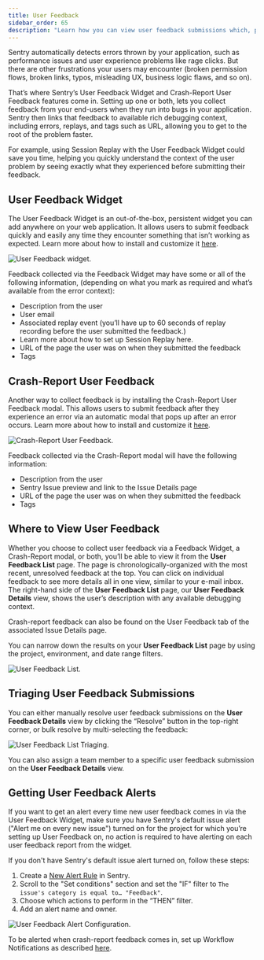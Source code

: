 ```yaml
---
title: User Feedback
sidebar_order: 65
description: "Learn how you can view user feedback submissions which, paired with the original event, give you additional insight into issues."
---
```


Sentry automatically detects errors thrown by your application, such as performance issues and user experience problems like rage clicks. But there are other frustrations your users may encounter (broken permission flows, broken links, typos, misleading UX, business logic flaws, and so on).

That’s where Sentry’s User Feedback Widget and Crash-Report User Feedback features come in. Setting up one or both, lets you collect feedback from your end-users when they run into bugs in your application. Sentry then links that feedback to available rich debugging context, including errors, replays, and tags such as URL, allowing you to get to the root of the problem faster.

For example, using Session Replay with the User Feedback Widget could save you time, helping you quickly understand the context of the user problem by seeing exactly what they experienced before submitting their feedback.

## User Feedback Widget

The User Feedback Widget is an out-of-the-box, persistent widget you can add anywhere on your web application. It allows users to submit feedback quickly and easily any time they encounter something that isn’t working as expected. Learn more about how to install and customize it [here](https://github.com/getsentry/sentry-javascript/tree/develop/packages/feedback#setup).

![User Feedback widget.](user-feedback-widget.png)

Feedback collected via the Feedback Widget may have some or all of the following information, (depending on what you mark as required and what’s available from the error context):

- Description from the user
- User email
- Associated replay event (you’ll have up to 60 seconds of replay recording before the user submitted the feedback.)
- Learn more about how to set up Session Replay here.
- URL of the page the user was on when they submitted the feedback
- Tags

## Crash-Report User Feedback

Another way to collect feedback is by installing the Crash-Report User Feedback modal. This allows users to submit feedback after they experience an error via an automatic modal that pops up after an error occurs. Learn more about how to install and customize it [here](https://docs.sentry.io/platforms/javascript/enriching-events/user-feedback/#embeddable-javascript-widget).

![Crash-Report User Feedback.](crash-report-user-feedback.png)

Feedback collected via the Crash-Report modal will have the following information:

- Description from the user
- Sentry Issue preview and link to the Issue Details page
- URL of the page the user was on when they submitted the feedback
- Tags

## Where to View User Feedback

Whether you choose to collect user feedback via a Feedback Widget, a Crash-Report modal, or both, you’ll be able to view it from the **User Feedback List** page. The page is chronologically-organized with the most recent, unresolved feedback at the top. You can click on individual feedback to see more details all in one view, similar to your e-mail inbox. The right-hand side of the **User Feedback List** page, our **User Feedback Details** view, shows the user’s description with any available debugging context.

<Note>

Crash-report feedback can also be found on the User Feedback tab of the associated Issue Details page.

</Note>

You can narrow down the results on your **User Feedback List** page by using the project, environment, and date range filters.

![User Feedback List.](user-feedback-list.png)

## Triaging User Feedback Submissions

You can either manually resolve user feedback submissions on the **User Feedback Details** view by clicking the “Resolve” button in the top-right corner, or bulk resolve by multi-selecting the feedback:

![User Feedback List Triaging.](user-feedback-triaging.png)

You can also assign a team member to a specific user feedback submission on the **User Feedback Details** view.

## Getting User Feedback Alerts

If you want to get an alert every time new user feedback comes in via the User Feedback Widget, make sure you have Sentry's default issue alert ("Alert me on every new issue") turned on for the project for which you’re setting up User Feedback on, no action is required to have alerting on each user feedback report from the widget.

If you don't have Sentry's default issue alert turned on, follow these steps:

1. Create a [New Alert Rule](https://sentry.io/alerts/new/issue/) in Sentry.
2. Scroll to the "Set conditions" section and set the "IF" filter to `The issue's category is equal to… "Feedback"`.
3. Choose which actions to perform in the “THEN” filter.
4. Add an alert name and owner.

![User Feedback Alert Configuration.](user-feedback-alert-configuration.png)

To be alerted when crash-report feedback comes in, set up Workflow Notifications as described [here](https://docs.sentry.io/product/alerts/notifications/#workflow-notifications).
